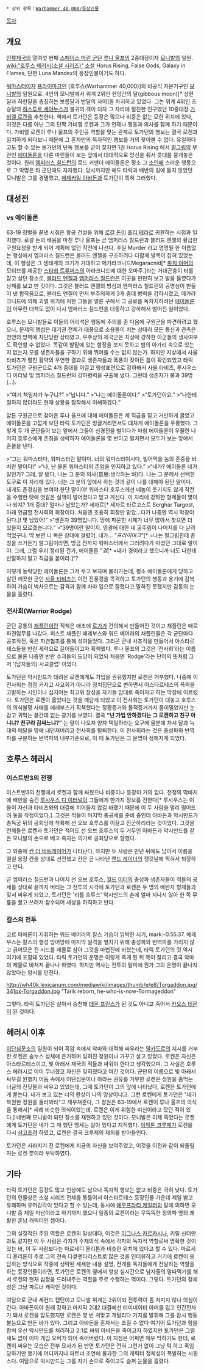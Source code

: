 {{{+1 '''Tarik Torgaddon'''}}}

 * 상위 항목：[[Warhammer 40,000/등장인물]]

[[목차]]

== 개요 ==
[[인류제국]]의 열여섯 번째 [[스페이스 마린 군단]] [[루나 울프]]의 2중대장이자 [[모니발]]의 일원. [[wiki:"호루스 헤러시(소설 시리즈)" 소설]] Horus Rising, False Gods, Galaxy in Flames, 단편 Luna Mandex의 등장인물이기도 하다.

[[워마스터]]이자 [[프라이마크]]인 [호루스(Warhammer 40,000)]의 비공식 자문기구인 [[모니발]]의 일원으로. 4인의 모니발에서 위계 2위인 현망간의 달(gibbous moon)[* 상현달과 하현달을 총칭하는 보름달과 반달의 사이]을 차지하고 있었다. 그는 위계 4위인 초승달의 [[하스투르 세야누스]]가 불귀의 객이 되자 그 자리에 절친한 친구였던 10중대장 [[가비엘 로켄]]을 추천한다. 책에서 토가던은 등장은 많으나 비중은 없는 묘한 위치에 있다, 이것은 다름 아닌 그의 단짝 가비엘 로켄과 그가 언제나 행동과 의사를 함께 하기 때문이다. 가비엘 로켄이 루나 울프의 주인공 역할을 맞는 관계로 토가던의 행보는 결국 로켄과 일치하게 되다보니 때문에 그 혼자만의 독자적인 행보를 거의 찾아볼 수 없다. 유일하다고도 할 수 있는 토가던의 단독 행보를 굳이 찾자면 1권 Horus Rising 에서 [[펄그림]]의 부관인 [[에이돌론]]을 다른 마린들이 보는 앞에서 대대적으로 망신을 줘서 콧대를 뭉개놓은 것이다. 원래 [[엠퍼러스 칠드런]]의 로드 커맨더 에이돌론은 평소 그 [[소인배]] 스러운 행동으로 그 악명은 타 군단에도 자자했다. 당시까지만 해도 타락과 배반의 길에 들지 않았던 모니발은 그를 경멸했고, [[에제카일 아바돈]]과 토가던이 특히 그러했다.

== 대성전 ==
=== vs 에이돌론 ===
63-19 정벌을 끝낸 시점은 황궁 건설을 위해 [[로갈 돈]]이 [[홀리 테라]]로 귀환하는 시점과 일치했다. 로갈 돈의 배웅을 마친 루나 울프는 곧 엠퍼러스 칠드런과 블러드 엔젤의 황급한 구원요청을 받게 되어 계획에 없던 작전에 나선다. 후일 Murder 라고 명명될 한 이름없는 행성에서 엠퍼러스 칠드런은 블러드 엔젤을 구조하려다 다함께 발목이 잡혀 있었는데, 이 행성은 그 생태계의 크기가 거대하고 메가라크니드Megaracnid[* [[파워 아머]]의 모티브를 제공한 [[스타쉽 트루퍼스]]의 아라크니드에 대한 오마주.]라는 거대곤충이 터를 잡고 살던 장소로, [[블러드 엔젤]]과 [[엠퍼러스 칠드런]]은 이곳을 만만히 보고 발을 들였다가 낭패를 보고 만 것이다. 그것은 블러드 엔젤의 방심과 엠퍼러스 칠드런의 공명심이 만들어 낸 합작품으로, 블러드 엔젤이 먼저 부주의하게 3개 중대 병력을 강하시켰고, 메가라크니드에 의해 괴멸 위기에 처한 그들을 얼른 구해서 그 공로를 독차지하려던 [[에이돌론]]이 아무런 대책도 없이 다시 엠퍼러스 칠드런을 대동하고 강하해서 벌어진 일이었다.

호루스는 모니발들로 이들의 어리석은 행동에 주의를 준 다음에 구원군을 파견하려고 했으나, 문제의 행성은 대기권 전체가 태풍으로 소용돌이 치는 상태라 모든 통신과 관측은 천연의 방벽에 차단당한 상태였고, 우주상의 제국군은 지상에 강하한 아군들의 생사여부도 확인할 수 없었다. 똑같이 발밑에 있는 함정을 보지 못하고 범의 아가리 속으로 있는지 없는지 모를 생존자들을 구하기 위해 뛰어들 수는 없지 않는가. 하지만 지상에서 사울 타비츠가 펼친 활약의 우연한 결과로 생존자들과 폭풍이 잦아든 틈이 확인되었고 타릭 토가던은 구원군으로 4개 중대를 이끌고 행성표면으로 강하해서 사울 타비츠, 루시우스 디 이터널 및 엠퍼러스 칠드런의 강하병력을 구출해 냈다. 그런데 생존자가 불과 39명(...). 

>“여기 책임자가 누구냐?”
>“납니다.”
>“나는 에이돌론이다.”
>“토가던이요.”
>“나한테 절하지 않더라도 현재 상황을 참작해서 이해하겠다.”

암튼 구원군으로 찾아온 루나 울프에 대해 에이돌른은 제 직급을 믿고 거만하게 굴었고 에이돌론을 고깝게 보던 타릭 토가던은 빙글거리면서도 대차게 에이돌론을 우롱했다. 그렇게 두 개 군단들이 보는 앞에서 그들이 신경전을 벌이다가 마침 에이돌론이 우쭐한 나머지 호루스에게 존칭을 생략하자 에이돌론을 몇 번이고 밀치면서 모두가 보는 앞에서 혼쭐을 낸다.

>“그는 워마스터다, 워마스터란 말이다. 너의 워마스터이시다, 빌어먹을 놈의 존중을 바치란 말이다!”
>“나, 난 물론 워마스터의 존엄을 인지하고 있다.”
>“네가? 에이돌른 네가 말인가? 그래, 잘 됐다, 나는 그 분의 의사(意思:생각하는 바)다. 나는 그 분께서 선택한 도구로 이 자리에 있다. 너는 그 분의 앞에서 하는 것과 같이 나를 대해야 된단 말이다. 내게도 존경심을 보여야 한단 말이야! 워마스터 호루스께선 네놈이 웃기지도 않게 작전을 수행한 탓에 엿같은 실책이 벌어졌다고 믿고 계신다. 이 자리에 강하한 형제들이 몇이나 되지? 1개 중대? 얼마나 남았는가? 세자르[* 세자르 타르고스트 Serghar Targost, 아래 언급할 전사회의 회장이다. 처음엔 조용히 회장만 맡았...다가 나중엔 역시 막장이 된다.]! 몇 남았어!”
>“생존자 39명입니다. 땅에 파묻힌 시체가 너무 많아서 찾으면 더 있을지 모르겠습니다.”
>“39명이란 말이지. 영광에 대한 네 굶주림이 나머지를 다 날려먹었구나. 딱 보면 니 목은 장대에 걸렸어, 내가... ”''프라이마크''“[* =나는 펄그림한테 존칭을 쓰거든?] 펄그림이라면, 방금 전까지 워마스터께서 그러려다가 마셨던 그대로 말이야. 그래, 그럼 우리 정리된 건가, 에이돌른 ”''경''[* =내가 경이라고 했으니까 너도 나한테 반말하지 말고 직급을 붙여라.]“?

이렇게 농락당한 에이돌론은 그저 두고 보자며 물러가는데, 평소 에이돌론에게 당하고 살던 깨끗한 군인 [[사울 타비츠]]는 이런 진풍경을 목격하고 토가던의 행동과 용기에 감복하여 가슴이 벅차오르는 감격과 함께 차마 입으로 잘했다고 말하진 못했지만 감동의 눈물을 흘렸다.

=== 전사회(Warrior Rodge) ===
군단 공통의 [[채플린]]이란 직책은 애초에 [[로가]]가 건의해서 만들어진 것이고 채플린은 때로 파견임무를 나갔다. 퍼스트 채플린 에레부스와 워드 베어러의 채플린들은 각 군단마다 공조작전, 혹은 파견협조를 통해 섞여들었다. 그리곤 군내 사조직을 만들어서 아스타르테스들을 반란 세력으로 끌어들이고자 획책했다. 루나 울프의 그것은 ‘전사회’라는 이름으로 물론 나중엔 반란 수괴들의 도당이 되었되 처음엔 ‘Rodge'라는 단어의 뜻처럼 그저 ’(남자들의) 사교클럽‘ 이었다.

토가던은 악시만드가 데려온 로켄에게도 가입을 권유했지만 로켄은 거부했다. 나중에 이 전사회는 점점 커지고 사교회가 아니라 정치집단으로 변하면서 아스타르테스의 폭력을 고발하는 시인이나 심지어는 최고위 장성을 자기들 맘대로 죽이자고 하는 막장에 이르렀다. 토가던은 로켄이 옳았다는 것을 깨닫게 되었고 이 전사회는 토가던이 대놓고 호루스의 의식불명 사태를 에레부스가 획책했다는 정황증거와 물적증거까지 들이밀었지만 눈감고 귀막는 끝간데 없는 광기를 보였다. 결국 '''“넌 가입 안하겠다는 그 로켄하고 친구 아니냐? 친구라 감싸느냐?”''' 는 말이 나오자 양자 택일하라는 요구에 울분에 차서 달과 늑대의 메달을 땅에 내던져버리고 전사회를 탈퇴한다. 이 전사회라는 것은 충성파와 반역파를 구분하는 반역파의 내부기준으로, 이 때 토가던은 그 운명이 정해지게 되었다.

== 호루스 헤러시 ==
=== 이스트반3의 전쟁 ===
이스트반3의 전쟁에서 로켄과 함께 싸웠으나 비중이나 등장이 거의 없다. 전쟁의 막바지에 배반을 숨긴 [[루시우스 디 이터널]]이 그들에게 한가지 정보를 전한다[* 루시우스는 이 둘이 자신과 타비츠와의 대결에 끼어들지 않길 바랬기 때문에 이 두 사람을 멀리 떨어뜨려 놓을 작정이었다.]. 그것은 적들이 마지막 총공세를 준비 중인데 아바돈과 악시만드가 총독궁 뒤의 공회당에 착륙해 선 오브 호루스를 이끌고 진군하리라는 것이었다. 그것을 전해들은 로켄과 토가던은 적어도 선 오브 호루스의 두 거두인 아바돈과 악시만드를 같은 모니발의 손으로 베고 죽자는 의기로 공회당으로 향했다. 

그 와중에 [[칸 더 비트레이어]]가 나타난다, 하지만 두 사람은 만년 뒤에도 남아서 이름을 떨칠 용장 칸을 상대로 선전했고 칸은 곧 나타난 [[랜드 레이더]]의 쟁깃날에 찍혀서 퇴장하고 만다. 

곧 엠퍼러스 칠드런과 나머지 선 오브 호루스, [[월드 이터]]의 충성파 생존자들이 적들의 공세를 상대로 끝까지 버티는 그 전투의 시각에 토가던과 로켄은 두 명의 배반자 형제들과 맞서 싸우게 되었고, 토가던은 '리틀 호루스' 악시만드의 손에 얼마 지나지 않아 한 쪽 무릎을 꿇고 쓰려저 참수되어 세상을 하직하고 만다.

=== 칼스의 전투 ===
코르 파에론이 지휘하는 워드 베어러의 칼스 기습이 임박한 시기, mark:-0.55.37. 
에레부스는 칼스의 행성 방어망에 마지막 일격을 펼치기 위해 충성파와 반역파를 가리지 않고 긁어모은 진 시드를 제물로 삼아 그것을 마법진에 바쳤는데, 타릭 토가던의 것 역시 여기에 포함돼 있었다. 타릭 토가던의 운명은 이렇게 죽게 된 뒤 목이 잘리고 결국 악마의 제물로 바쳐져 끝나나 하였다. 하지만 역사는 전투의 말미에 뭔가 그의 운명이 끝나지 않았다는 암시를 던진다. 

http://wh40k.lexicanum.com/mediawiki/images/thumb/e/e8/Torgaddon.jpg/341px-Torgaddon.jpg
“Tarik reborn, he-who-is-now-Tormageddon"

그렇다. 타릭 토가던은 살아서 승천해 [[데몬 프린스]]가 된 것도 아니고 죽어서 [[카오스 데몬]]이 된 것이다. 

== 헤러시 이후 ==
[[이단심문소]]의 일원이 되어 흑암 속에서 악마와 대적해 싸우라는 [[말카도르]]의 지시를 거부한 로켄은 솜누스 성채에 은거하며 잊혀진 정원이나 가꾸고 살고 있었다. 로켄은 자신은 아스타르테스이고, 빛 아래서 제국의 적들과 싸워야 한다고 생각했으며, 그 사실은 호루스 헤러시로 이미 무너졌고 자신은 잊혀졌다고 여긴 것이다. 군단의 이름으로 빛 아래서 싸우길 원했지 어둠 속에서 이단심문이나 하라는 권유를 거부한 로켄은 정원을 좀먹는 너글의 진딧물과 싸우고 있었는데, 그때 토가던이 그의 앞에 나타났다, 로켄은 토가던에게 묻는다. 내가 보고 있는 너의 환상이 나의 망상이냐고. 그런 로켄에게 토가던은 "네가 복원한 정원을 둘러봐라"고 깨우쳐준다, 그 정원은 63-19에서 로켄이 루나 울프의 의식을 통해서[* 세례 비슷한 의식이었는데, 로켄은 이게 위험한 미신이라고 깠던 적이 있다.] 네번째 모니발이 되던 장소를 재현하고 있던 것이다. 모니발은 이제 죽었다는 로켄에게 토가던은 네가 그 때 했던 맹세는 살아 있다고 지적했다. [[이악톤 크루제]]가 로켄을 다시 [[삼고초려]] 하였고, 로켄은 결국 크루제의 제의를 받아들인다.

토가던은 사라지기 전 로켄에게 지금의 자신을 보여주었고, 이것을 이전과 같이 되돌릴 자는 로켄 뿐이라 부탁하였다.
== 기타 ==
타릭 토가던은 등장도 많고 인상에도 남으나 독자적 행보는 없고 비중은 극히 낮다. 토가던의 인물상은 소설 시리즈 전체를 통틀어서 아스타르테스 등장인물 가운데 제일 밝고 유쾌하며 유머감각이 있다고 할 수 있는데, 동시에 [[에우프라티 케일러]]의 말에 의하면 모니발 중 제일 미남이라고 하기까지 했으니 일종의 로켄이라는 무뚝뚝한 정의파 옆의 쾌활한 훈남 캐릭터인 셈이다.  

그의 실질적인 주된 역할은 로켄의 말상대다, 이것은 [[이그나스 카르카시]]나, 키릴 신더만과도 같지만 이 두 사람은 각자가 주제의식 속에서 각자의 독자적 역할로써 명확한 것이 있는 바, 이 두 사람보다는 마르세디 올리톤과 비슷한 위치에 있다고 할 수 있다. 마르세디 올리톤이 주로 그의 전속 다큐멘타리스트로 많은 것을 인터뷰하고 거기에 로켄이 응답하는 방식으로 작중에 생략된 세세한 내용 설명, 전개를 독자들에게 전달하는 역할을 하는 등장인물이라면, 토가던은 로켄의 옆에서 항상 실시간으로 남자들의 말따먹기를 해서 로켄의 현재 심정을 드러내주는 역할을 주로 수행하는 역이다. 그렇다. 토가던의 정체성은 그냥 파트너 캐릭인 것이다.  

여담으로 군내 세컨드 캡틴이고 모니발 위계는 2위이되 전투력이 좀 처지지 않나 의심이 간다. 아바돈이야 원래 강하고 마지막 2대2 대결에선 터미네이터 아머를 입고 인간전차가 돼서 로켄을 압도했지만 로켄은 몇 번 쳐맞고 개털리다 기지를 발휘해 그를 잠시 행동불능으로 만든 바가 있다. 그리고 아바돈을 혼자서는 조질 수 없다 여기어 토가던과 힘을 합쳐 우선 악시만드를 처리하고 2:1로 싸워 아바돈을 죽이고자 하였지만 토가던은 그럴 새도 없이 이미 게임 오버가 되어 죽어버렸다. 이 지점은 어쩌면 매우 딱하기도 한데, 로켄이 싸우는 모습은 전부 묘사가 된 반면 토가던은 전혀 그런거 없이 그냥 턱 하고 죽임 당하기만 했기에 어디까지나 파트너 조연에 불과한 그의 캐릭터 정체성이 폭발하는 시퀀스다. 여담으로 악시만드는 그를 자기 손으로 죽이고도 슬퍼 눈물을 흘렸다.
